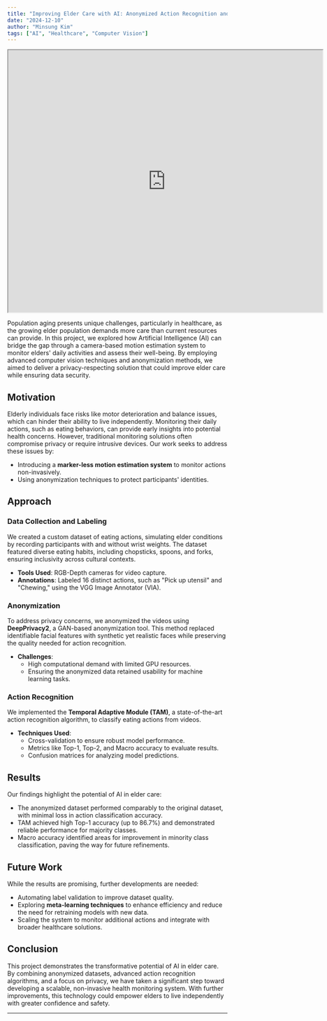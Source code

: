 ```yaml
---
title: "Improving Elder Care with AI: Anonymized Action Recognition and Surveillance"
date: "2024-12-10"
author: "Minsung Kim"
tags: ["AI", "Healthcare", "Computer Vision"]
---
```


<iframe src="https://drive.google.com/file/d/1_PFmGZjhbwf3fOXjxmqGStcpzBg48i-v/preview" width="720" height="600" allow="autoplay"></iframe>

Population aging presents unique challenges, particularly in healthcare, as the growing elder population demands more care than current resources can provide. In this project, we explored how Artificial Intelligence (AI) can bridge the gap through a camera-based motion estimation system to monitor elders' daily activities and assess their well-being. By employing advanced computer vision techniques and anonymization methods, we aimed to deliver a privacy-respecting solution that could improve elder care while ensuring data security.

## Motivation

Elderly individuals face risks like motor deterioration and balance issues, which can hinder their ability to live independently. Monitoring their daily actions, such as eating behaviors, can provide early insights into potential health concerns. However, traditional monitoring solutions often compromise privacy or require intrusive devices. Our work seeks to address these issues by:

- Introducing a **marker-less motion estimation system** to monitor actions non-invasively.
- Using anonymization techniques to protect participants' identities.

## Approach

### Data Collection and Labeling

We created a custom dataset of eating actions, simulating elder conditions by recording participants with and without wrist weights. The dataset featured diverse eating habits, including chopsticks, spoons, and forks, ensuring inclusivity across cultural contexts.

- **Tools Used**: RGB-Depth cameras for video capture.
- **Annotations**: Labeled 16 distinct actions, such as "Pick up utensil" and "Chewing," using the VGG Image Annotator (VIA).

### Anonymization

To address privacy concerns, we anonymized the videos using **DeepPrivacy2**, a GAN-based anonymization tool. This method replaced identifiable facial features with synthetic yet realistic faces while preserving the quality needed for action recognition.

- **Challenges**:
  - High computational demand with limited GPU resources.
  - Ensuring the anonymized data retained usability for machine learning tasks.

### Action Recognition

We implemented the **Temporal Adaptive Module (TAM)**, a state-of-the-art action recognition algorithm, to classify eating actions from videos. 

- **Techniques Used**:
  - Cross-validation to ensure robust model performance.
  - Metrics like Top-1, Top-2, and Macro accuracy to evaluate results.
  - Confusion matrices for analyzing model predictions.

## Results

Our findings highlight the potential of AI in elder care:

- The anonymized dataset performed comparably to the original dataset, with minimal loss in action classification accuracy.
- TAM achieved high Top-1 accuracy (up to 86.7%) and demonstrated reliable performance for majority classes.
- Macro accuracy identified areas for improvement in minority class classification, paving the way for future refinements.

## Future Work

While the results are promising, further developments are needed:

- Automating label validation to improve dataset quality.
- Exploring **meta-learning techniques** to enhance efficiency and reduce the need for retraining models with new data.
- Scaling the system to monitor additional actions and integrate with broader healthcare solutions.

## Conclusion

This project demonstrates the transformative potential of AI in elder care. By combining anonymized datasets, advanced action recognition algorithms, and a focus on privacy, we have taken a significant step toward developing a scalable, non-invasive health monitoring system. With further improvements, this technology could empower elders to live independently with greater confidence and safety.

---